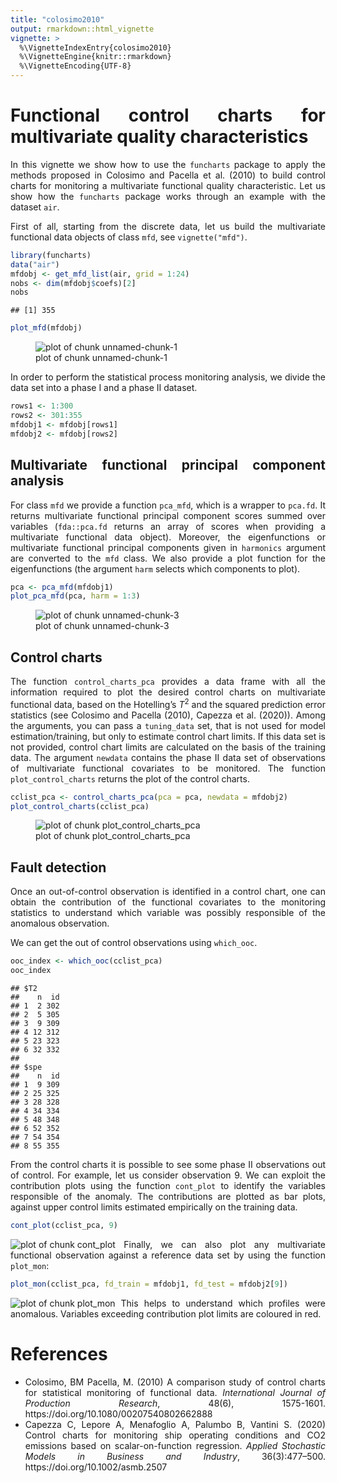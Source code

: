 ```yaml
---
title: "colosimo2010"
output: rmarkdown::html_vignette
vignette: >
  %\VignetteIndexEntry{colosimo2010}
  %\VignetteEngine{knitr::rmarkdown}
  %\VignetteEncoding{UTF-8}
---
```


<style>
body {
text-align: justify}
</style>


# Functional control charts for multivariate quality characteristics

In this vignette we show how to use the `funcharts` package to apply the methods proposed in Colosimo and Pacella et al. (2010) to build control charts for monitoring a multivariate functional quality characteristic.
Let us show how the `funcharts` package works through an example with the dataset `air`.

First of all, starting from the discrete data, let us build the multivariate functional data objects of class `mfd`, see `vignette("mfd")`.


```r
library(funcharts)
data("air")
mfdobj <- get_mfd_list(air, grid = 1:24)
nobs <- dim(mfdobj$coefs)[2]
nobs
```

```
## [1] 355
```

```r
plot_mfd(mfdobj)
```

![plot of chunk unnamed-chunk-1](figure/unnamed-chunk-1-1.png)

In order to perform the statistical process monitoring analysis, we divide the data set into a phase I and a phase II dataset.


```r
rows1 <- 1:300
rows2 <- 301:355
mfdobj1 <- mfdobj[rows1]
mfdobj2 <- mfdobj[rows2]
```


## Multivariate functional principal component analysis

For class `mfd` we provide a function `pca_mfd`, which is a wrapper to `pca.fd`.
It returns multivariate functional principal component scores summed over variables (`fda::pca.fd` returns an array of scores when providing a multivariate functional data object).
Moreover, the eigenfunctions or multivariate functional principal components given in `harmonics` argument are converted to the `mfd` class.
We also provide a plot function for the eigenfunctions (the argument `harm` selects which components to plot).



```r
pca <- pca_mfd(mfdobj1)
plot_pca_mfd(pca, harm = 1:3)
```

![plot of chunk unnamed-chunk-3](figure/unnamed-chunk-3-1.png)


## Control charts

The function `control_charts_pca` provides a data frame with all the information required to plot the desired control charts on multivariate functional data, based on the Hotelling's $T^2$ and the squared prediction error statistics (see Colosimo and Pacella (2010), Capezza et al. (2020)).
Among the arguments, you can pass a `tuning_data` set, that is not used for model estimation/training, but only to estimate control chart limits.
If this data set is not provided, control chart limits are calculated on the basis of the training data.
The argument `newdata` contains the phase II data set of observations of multivariate functional covariates to be monitored.
The function `plot_control_charts` returns the plot of the control charts.


```r
cclist_pca <- control_charts_pca(pca = pca, newdata = mfdobj2)
plot_control_charts(cclist_pca)
```

![plot of chunk plot_control_charts_pca](figure/plot_control_charts_pca-1.png)


## Fault detection

Once an out-of-control observation is identified in a control chart,
one can obtain the contribution of the functional covariates to the monitoring statistics to understand
which variable was possibly responsible of the anomalous observation.

We can get the out of control observations using `which_ooc`.


```r
ooc_index <- which_ooc(cclist_pca)
ooc_index
```

```
## $T2
##    n  id
## 1  2 302
## 2  5 305
## 3  9 309
## 4 12 312
## 5 23 323
## 6 32 332
## 
## $spe
##    n  id
## 1  9 309
## 2 25 325
## 3 28 328
## 4 34 334
## 5 48 348
## 6 52 352
## 7 54 354
## 8 55 355
```


From the control charts it is possible to see some phase II observations out of control.
For example, let us consider observation 9. 
We can exploit the contribution plots using the function `cont_plot` to identify the variables responsible of the anomaly.
The contributions are plotted as bar plots, against upper control limits estimated empirically on the training data.


```r
cont_plot(cclist_pca, 9)
```

![plot of chunk cont_plot](figure/cont_plot-1.png)
Finally, we can also plot any multivariate functional observation against a reference data set by using the function `plot_mon`:


```r
plot_mon(cclist_pca, fd_train = mfdobj1, fd_test = mfdobj2[9])
```

![plot of chunk plot_mon](figure/plot_mon-1.png)
This helps to understand which profiles were anomalous. 
Variables exceeding contribution plot limits are coloured in red.

# References

* Colosimo, BM Pacella, M. (2010) A comparison study of control charts for statistical monitoring of functional data. *International Journal of Production Research*, 48(6), 1575-1601. https://doi.org/10.1080/00207540802662888
* Capezza C, Lepore A, Menafoglio A, Palumbo B, Vantini S. (2020)
Control charts for monitoring ship operating conditions and CO2
emissions based on scalar-on-function regression.
*Applied Stochastic Models in Business and Industry*,
36(3):477--500. https://doi.org/10.1002/asmb.2507

